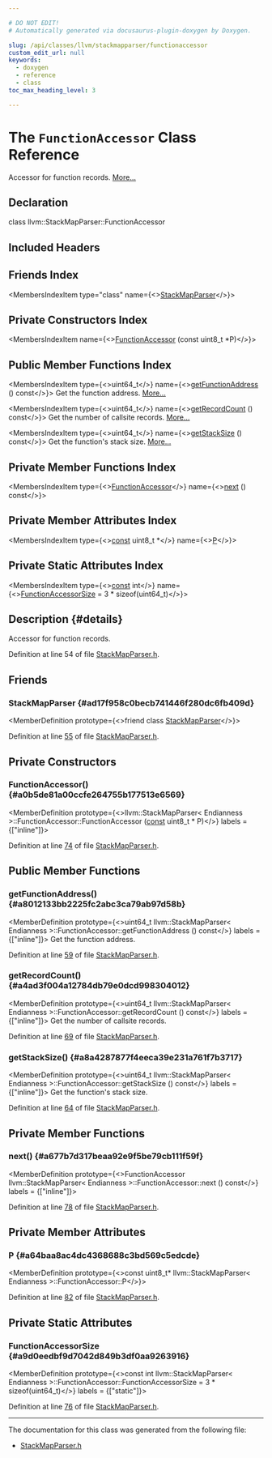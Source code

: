 ```yaml
---

# DO NOT EDIT!
# Automatically generated via docusaurus-plugin-doxygen by Doxygen.

slug: /api/classes/llvm/stackmapparser/functionaccessor
custom_edit_url: null
keywords:
  - doxygen
  - reference
  - class
toc_max_heading_level: 3

---
```





# The `FunctionAccessor` Class Reference

<DoxygenPage pluginConfig={pluginConfig}>

Accessor for function records. <a href="#details">More...</a>

## Declaration

<CodeBlock>class llvm::StackMapParser::FunctionAccessor</CodeBlock>

## Included Headers

<IncludesList>
<IncludesListItem
  filePath="llvm/Object/StackMapParser.h"
  permalink="/docs/api/files/include/include/llvm/include/llvm/object/stackmapparser-h"
  isLocal="true" />
</IncludesList>

## Friends Index

<MembersIndex>

<MembersIndexItem
  type="class"
  name={<><a href="#ad17f958c0becb741446f280dc6fb409d">StackMapParser</a></>}>
</MembersIndexItem>

</MembersIndex>

## Private Constructors Index

<MembersIndex>

<MembersIndexItem
  name={<><a href="#a0b5de81a00ccfe264755b177513e6569">FunctionAccessor</a> (const uint8&#95;t &#42;P)</>}>
</MembersIndexItem>

</MembersIndex>

## Public Member Functions Index

<MembersIndex>

<MembersIndexItem
  type={<>uint64&#95;t</>}
  name={<><a href="#a8012133bb2225fc2abc3ca79ab97d58b">getFunctionAddress</a> () const</>}>
Get the function address. <a href="#a8012133bb2225fc2abc3ca79ab97d58b">More...</a>
</MembersIndexItem>

<MembersIndexItem
  type={<>uint64&#95;t</>}
  name={<><a href="#a4ad3f004a12784db79e0dcd998304012">getRecordCount</a> () const</>}>
Get the number of callsite records. <a href="#a4ad3f004a12784db79e0dcd998304012">More...</a>
</MembersIndexItem>

<MembersIndexItem
  type={<>uint64&#95;t</>}
  name={<><a href="#a8a4287877f4eeca39e231a761f7b3717">getStackSize</a> () const</>}>
Get the function&#39;s stack size. <a href="#a8a4287877f4eeca39e231a761f7b3717">More...</a>
</MembersIndexItem>

</MembersIndex>

## Private Member Functions Index

<MembersIndex>

<MembersIndexItem
  type={<><a href="/docs/api/classes/llvm/stackmapparser/functionaccessor">FunctionAccessor</a></>}
  name={<><a href="#a677b7d317beaa92e9f5be79cb111f59f">next</a> () const</>}>
</MembersIndexItem>

</MembersIndex>

## Private Member Attributes Index

<MembersIndex>

<MembersIndexItem
  type={<><a href="/docs/api/files/lib/lib/target/lib/target/aarch64/aarch64promoteconstant-cpp/#a90f8350fecae261c25be85d38b451bff">const</a> uint8&#95;t &#42;</>}
  name={<><a href="#a64baa8ac4dc4368688c3bd569c5edcde">P</a></>}>
</MembersIndexItem>

</MembersIndex>

## Private Static Attributes Index

<MembersIndex>

<MembersIndexItem
  type={<><a href="/docs/api/files/lib/lib/target/lib/target/aarch64/aarch64promoteconstant-cpp/#a90f8350fecae261c25be85d38b451bff">const</a> int</>}
  name={<><a href="#a9d0eedbf9d7042d849b3df0aa9263916">FunctionAccessorSize</a> = 3 &#42; sizeof(uint64&#95;t)</>}>
</MembersIndexItem>

</MembersIndex>

## Description {#details}

Accessor for function records.

Definition at line 54 of file <a href="/docs/api/files/include/include/llvm/include/llvm/object/stackmapparser-h">StackMapParser.h</a>.

<SectionDefinition>

## Friends

### StackMapParser {#ad17f958c0becb741446f280dc6fb409d}

<MemberDefinition
  prototype={<>friend class <a href="/docs/api/classes/llvm/stackmapparser">StackMapParser</a></>}>

Definition at line <a href="/docs/api/files/include/include/llvm/include/llvm/object/stackmapparser-h/#l00055">55</a> of file <a href="/docs/api/files/include/include/llvm/include/llvm/object/stackmapparser-h">StackMapParser.h</a>.
</MemberDefinition>

</SectionDefinition>

<SectionDefinition>

## Private Constructors

### FunctionAccessor() {#a0b5de81a00ccfe264755b177513e6569}

<MemberDefinition
  prototype={<>llvm::StackMapParser&lt; Endianness &gt;::FunctionAccessor::FunctionAccessor (<a href="/docs/api/files/lib/lib/target/lib/target/aarch64/aarch64promoteconstant-cpp/#a90f8350fecae261c25be85d38b451bff">const</a> uint8&#95;t &#42; P)</>}
  labels = {["inline"]}>

Definition at line <a href="/docs/api/files/include/include/llvm/include/llvm/object/stackmapparser-h/#l00074">74</a> of file <a href="/docs/api/files/include/include/llvm/include/llvm/object/stackmapparser-h">StackMapParser.h</a>.
</MemberDefinition>

</SectionDefinition>

<SectionDefinition>

## Public Member Functions

### getFunctionAddress() {#a8012133bb2225fc2abc3ca79ab97d58b}

<MemberDefinition
  prototype={<>uint64&#95;t llvm::StackMapParser&lt; Endianness &gt;::FunctionAccessor::getFunctionAddress () const</>}
  labels = {["inline"]}>
Get the function address.

Definition at line <a href="/docs/api/files/include/include/llvm/include/llvm/object/stackmapparser-h/#l00059">59</a> of file <a href="/docs/api/files/include/include/llvm/include/llvm/object/stackmapparser-h">StackMapParser.h</a>.
</MemberDefinition>

### getRecordCount() {#a4ad3f004a12784db79e0dcd998304012}

<MemberDefinition
  prototype={<>uint64&#95;t llvm::StackMapParser&lt; Endianness &gt;::FunctionAccessor::getRecordCount () const</>}
  labels = {["inline"]}>
Get the number of callsite records.

Definition at line <a href="/docs/api/files/include/include/llvm/include/llvm/object/stackmapparser-h/#l00069">69</a> of file <a href="/docs/api/files/include/include/llvm/include/llvm/object/stackmapparser-h">StackMapParser.h</a>.
</MemberDefinition>

### getStackSize() {#a8a4287877f4eeca39e231a761f7b3717}

<MemberDefinition
  prototype={<>uint64&#95;t llvm::StackMapParser&lt; Endianness &gt;::FunctionAccessor::getStackSize () const</>}
  labels = {["inline"]}>
Get the function&#39;s stack size.

Definition at line <a href="/docs/api/files/include/include/llvm/include/llvm/object/stackmapparser-h/#l00064">64</a> of file <a href="/docs/api/files/include/include/llvm/include/llvm/object/stackmapparser-h">StackMapParser.h</a>.
</MemberDefinition>

</SectionDefinition>

<SectionDefinition>

## Private Member Functions

### next() {#a677b7d317beaa92e9f5be79cb111f59f}

<MemberDefinition
  prototype={<>FunctionAccessor llvm::StackMapParser&lt; Endianness &gt;::FunctionAccessor::next () const</>}
  labels = {["inline"]}>

Definition at line <a href="/docs/api/files/include/include/llvm/include/llvm/object/stackmapparser-h/#l00078">78</a> of file <a href="/docs/api/files/include/include/llvm/include/llvm/object/stackmapparser-h">StackMapParser.h</a>.
</MemberDefinition>

</SectionDefinition>

<SectionDefinition>

## Private Member Attributes

### P {#a64baa8ac4dc4368688c3bd569c5edcde}

<MemberDefinition
  prototype={<>const uint8&#95;t&#42; llvm::StackMapParser&lt; Endianness &gt;::FunctionAccessor::P</>}>

Definition at line <a href="/docs/api/files/include/include/llvm/include/llvm/object/stackmapparser-h/#l00082">82</a> of file <a href="/docs/api/files/include/include/llvm/include/llvm/object/stackmapparser-h">StackMapParser.h</a>.
</MemberDefinition>

</SectionDefinition>

<SectionDefinition>

## Private Static Attributes

### FunctionAccessorSize {#a9d0eedbf9d7042d849b3df0aa9263916}

<MemberDefinition
  prototype={<>const int llvm::StackMapParser&lt; Endianness &gt;::FunctionAccessor::FunctionAccessorSize = 3 &#42; sizeof(uint64&#95;t)</>}
  labels = {["static"]}>

Definition at line <a href="/docs/api/files/include/include/llvm/include/llvm/object/stackmapparser-h/#l00076">76</a> of file <a href="/docs/api/files/include/include/llvm/include/llvm/object/stackmapparser-h">StackMapParser.h</a>.
</MemberDefinition>

</SectionDefinition>

<hr/>

The documentation for this class was generated from the following file:

<ul>
<li><a href="/docs/api/files/include/include/llvm/include/llvm/object/stackmapparser-h">StackMapParser.h</a></li>
</ul>

</DoxygenPage>

